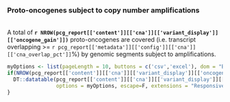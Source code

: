 ### Proto-oncogenes subject to copy number amplifications
<br>
A total of __`r NROW(pcg_report[['content']][['cna']][['variant_display']][['oncogene_gain']])`__ proto-oncogenes are covered (i.e. transcript overlapping  >= `r pcg_report[['metadata']][['config']][['cna']][['cna_overlap_pct']]`%) by genomic segments subject to amplifications.

```r

myOptions <- list(pageLength = 10, buttons = c('csv','excel'), dom = "Bfrtip", scrollCollapse = T)
if(NROW(pcg_report[['content']][['cna']][['variant_display']][['oncogene_gain']]) > 0){
  DT::datatable(pcg_report[['content']][['cna']][['variant_display']][['oncogene_gain']], 
                options = myOptions, escape=F, extensions = "Responsive")
}
```

<br><br>
